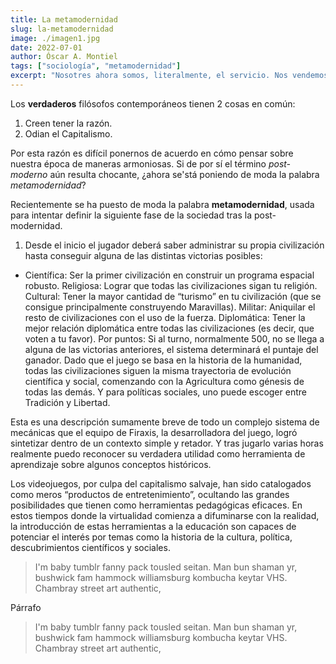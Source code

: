 ```yaml
---
title: La metamodernidad
slug: la-metamodernidad
image: ./imagen1.jpg
date: 2022-07-01
author: Óscar A. Montiel
tags: ["sociología", "metamodernidad"]
excerpt: "Nosotres ahora somos, literalmente, el servicio. Nos vendemos al más rico."
---
```


Los **verdaderos** filósofos contemporáneos tienen 2 cosas en común:

1. Creen tener la razón.
2. Odian el Capitalismo.

Por esta razón es difícil ponernos de acuerdo en cómo pensar sobre nuestra época de maneras armoniosas. Si de por sí el término *post-moderno* aún resulta chocante, ¿ahora se'stá poniendo de moda la palabra *metamodernidad*?

Recientemente se ha puesto de moda la palabra **metamodernidad**, usada para intentar definir la siguiente fase de la sociedad tras la post-modernidad.

1. Desde el inicio el jugador deberá saber administrar su propia civilización hasta conseguir alguna de las distintas victorias posibles:

- Científica: Ser la primer civilización en construir un programa espacial robusto. Religiosa: Lograr que todas las civilizaciones sigan tu religión. Cultural: Tener la mayor cantidad de “turismo” en tu civilización (que se consigue principalmente construyendo Maravillas). Militar: Aniquilar el resto de civilizaciones con el uso de la fuerza. Diplomática: Tener la mejor relación diplomática entre todas las civilizaciones (es decir, que voten a tu favor). Por puntos: Si al turno, normalmente 500, no se llega a alguna de las victorias anteriores, el sistema determinará el puntaje del ganador. Dado que el juego se basa en la historia de la humanidad, todas las civilizaciones siguen la misma trayectoria de evolución científica y social, comenzando con la Agricultura como génesis de todas las demás. Y para políticas sociales, uno puede escoger entre Tradición y Libertad.

Esta es una descripción sumamente breve de todo un complejo sistema de mecánicas que el equipo de Firaxis, la desarrolladora del juego, logró sintetizar dentro de un contexto simple y retador. Y tras jugarlo varias horas realmente puedo reconocer su verdadera utilidad como herramienta de aprendizaje sobre algunos conceptos históricos.

Los videojuegos, por culpa del capitalismo salvaje, han sido catalogados como meros “productos de entretenimiento”, ocultando las grandes posibilidades que tienen como herramientas pedagógicas eficaces. En estos tiempos donde la virtualidad comienza a difuminarse con la realidad, la introducción de estas herramientas a la educación son capaces de potenciar el interés por temas como la historia de la cultura, política, descubrimientos científicos y sociales.
<blockquote>
  I'm baby tumblr fanny pack tousled seitan. Man bun shaman yr, bushwick fam
  hammock williamsburg kombucha keytar VHS. Chambray street art authentic,
</blockquote>

Párrafo

<blockquote display="info">
  I'm baby tumblr fanny pack tousled seitan. Man bun shaman yr, bushwick fam
  hammock williamsburg kombucha keytar VHS. Chambray street art authentic,
</blockquote>

